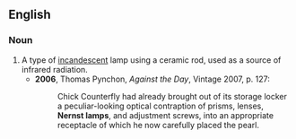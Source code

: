 ==English==
===Noun===
{{en-noun|sg=[[Nernst]] [[lamp]]}}

# A type of [[incandescent]] lamp using a ceramic rod, used as a source of infrared radiation.
#*'''2006''', Thomas Pynchon, ''Against the Day'', Vintage 2007, p. 127:
#*:Chick Counterfly had already brought out of its storage locker a peculiar-looking optical contraption of prisms, lenses, '''Nernst lamps''', and adjustment screws, into an appropriate receptacle of which he now carefully placed the pearl.